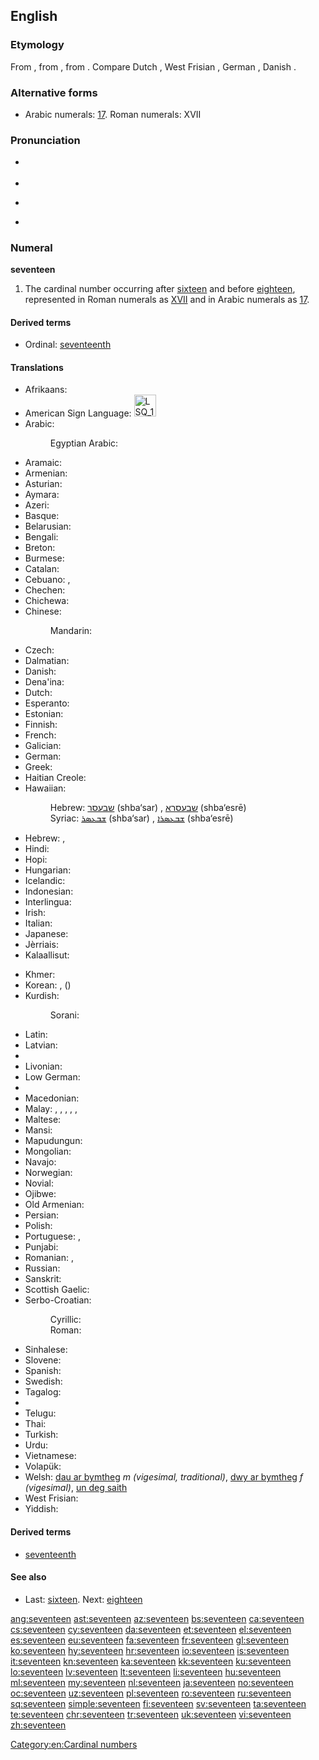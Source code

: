 ==English==

===Etymology===
From {{etyl|enm|en}} {{term|seventene|lang=enm}}, from {{etyl|ang|en}} {{term/t|ang|seofontīene}}, from {{etyl|gem-pro|en}} {{term/t|gem-pro|*sebuntehun}}. Compare Dutch {{term|zeventien|lang=nl}}, West Frisian {{term|santjin|lang=fy}}, German {{term|siebzehn|lang=de}}, Danish {{term|sytten|lang=da}}.

===Alternative forms===
* Arabic numerals: [[17]]. Roman numerals: XVII

===Pronunciation===
* {{qualifier|next word stressed near the first syllable}}
*: {{a|UK|US}} {{IPA|/ˈsɛv.ən.tiːn/}}
* {{audio|en-us-seventeen.ogg|Audio (US)}}
* {{qualifier|next word stressed after the first syllable}}
*: {{a|UK|US}} {{IPA|/ˌsɛv.ənˈtiːn/}}
* {{rhymes|iːn}}

===Numeral===
'''seventeen'''

# The cardinal number occurring after [[sixteen]] and before [[eighteen]], represented in Roman numerals as [[XVII]] and in Arabic numerals as [[17]].

====Derived terms====
* Ordinal: [[seventeenth]]

====Translations====
{{trans-top|cardinal number}}
* Afrikaans: {{t|af|sewentien}}
* American Sign Language: [[Image:LSQ 17.jpg|35px]]
* Arabic: {{t|ar|سبعة عشر|tr=sábʕaʈ ʕášar}}
*: Egyptian Arabic: {{t|arz|سبعتاشر|tr=sabaʕtaashar|sc=Arab}}
* Aramaic:
* Armenian: {{t+|hy|տասնյոթ|tr=tasnyot'}}
* Asturian: {{t+|ast|diecisiete}}
* Aymara: {{t|ay|tunka paqallquni}}
* Azeri: {{t+|az|on yeddi}}
* Basque: {{t+|eu|hamazazpi}}
* Belarusian: {{t|be|семнаццаць|tr=sjemnáccac’|sc=Cyrl}}
* Bengali: {{t|bn|সতেরো|tr=shôtero}}
* Breton: {{t+|br|seitek}}
* Burmese: {{t|my|ဆယ့်ခုနစ်|tr=hsè.hkunnit|sc=Mymr}}
* Catalan: {{t+|ca|disset}}
* Cebuano: {{t|ceb|napulo`g pito}}, {{t|ceb|disesyete}}
* Chechen: {{t|ce|вуьрхIитта|tr=vürhitta}}
* Chichewa: {{t|ny|khumi n'zisanu n'ziwiri}}
* Chinese:
*: Mandarin: {{t+|cmn|十七|tr=shíqī}}
* Czech: {{t+|cs|sedmnáct}}
* Dalmatian: {{l|dlm|dichisapto}}
* Danish: {{t+|da|sytten}}
* Dena'ina: {{t|tfn|qents'eghuy'i beq'di}}
* Dutch: {{t+|nl|zeventien|f}}
* Esperanto: {{t|eo|dek sep}}
* Estonian: {{t+|et|seitseteist}}
* Finnish: {{t+|fi|seitsemäntoista}}
* French: {{t+|fr|dix-sept|m}}
* Galician: {{t+|gl|dezasete}}
* German: {{t+|de|siebzehn}}
* Greek: {{t+|el|δεκαεπτά|tr=dekaeptá}}
* Haitian Creole: {{t|ht|disèt}}
* Hawaiian: {{t|haw|ʻumikūmāhiku}}
*: Hebrew: [[שבעסר]] (shba‘sar) {{g|m}}, [[שבעסרא]] (shba‘esrē) {{g|f}}
*: Syriac: [[ܫܒܥܣܪ]] (shba‘sar) {{g|m}}, [[ܫܒܥܣܪܐ]] (shba‘esrē) {{g|f}}
* Hebrew: {{t|he|שבע עשרה|alt=שְׁבַע־עֶשְׂרֵה|tr=shva esre|f}} {{qualifier|used in counting}}, {{t|he|שבעה עשר|alt=שִׁבְעָה־עָשָׂר|tr=shiv'a asar|m}}
* Hindi: {{t+|hi|सत्रह|tr=satrah}}
* Hopi: {{t|hop|pakwt niikyang tsange’ siikya’ta}}
* Hungarian: {{t+|hu|tizenhét}}
* Icelandic: {{t+|is|sautján}}
* Indonesian: {{t|id|tujuh belas}}
* Interlingua: {{t|ia|dece-septe}}
* Irish: {{t+|ga|seacht déag}}
* Italian: {{t+|it|diciassette}}
* Japanese: {{t+|ja|十七|tr=じゅうなな, juunana/じゅうしち, juushichi}}
* Jèrriais: {{t|roa-jer|dgiêx-sept}}
* Kalaallisut: {{t|kl|arvirsaniq-marluk}}
{{trans-mid}}
* Khmer: {{t|km|ដប់ប្រាំពីរ|tr=dop pram pī}}
* Korean: {{t+|ko|열일곱|tr=yeolilgop}}, {{t+|ko|십칠|tr=sipchil}} ({{t+|ko|十七}})
* Kurdish:
*: Sorani: {{t+|ku|حه‌ڤده‌}}
* Latin: {{t+|la|septendecim}}
* Latvian: {{t+|lv|septiņpadsmit}}
* {{trreq|lt}}
* Livonian: {{t|liv|seistuoistõn}}
* Low German: {{t+|nds|söventeihn}}
* {{trreq|lb}}
* Macedonian: {{t|mk|седумнаесет|tr=sedumnáeset}}
* Malay: {{t|ms|tujuh belas}}, {{t|ms|pitu belas}}, {{t|ms|sepuluh tujuh}}, {{t|ms|sepuluh pitu}}, {{t|ms|satu puluh tujuh}}, {{t|ms|satu puluh pitu}}
* Maltese: {{t|mt|sbatax}}
* Mansi: {{t|mns|сатхуйплов|tr=sātxujplow}}
* Mapudungun: {{t|arn|marirekle}}
* Mongolian: {{t|mn|арван долоо‎|sc=Cyrl}}
* Navajo: {{t|nv|tsostsʼidtsʼáadah}}
* Norwegian: {{t+|no|sytten}}
* Novial: {{t|nov|dek-set}}
* Ojibwe: {{t|oj|ashi-niizhwaaswi}}
* Old Armenian: {{t|xcl|եօթնեւտասն|tr=eōtʿnewtasn|sc=Armn}}
* Persian: {{t+|fa|هفده|tr=hefda'}}
* Polish: {{t+|pl|siedemnaście}}
* Portuguese: {{t+|pt|dezassete}}, {{t+|pt|dezessete}}
* Punjabi: {{t|pa|ਸਤਾਰ੍ਹਾਂ|tr=satārhāṅ|sc=Guru}}
* Romanian: {{t+|ro|șaptesprezece}}, {{t+|ro|șapteșpe}} {{qualifier|informal}}
* Russian: {{t+|ru|семнадцать|tr=semnádtsat’}}
* Sanskrit: {{t|sa|सप्तदश|tr=saptádaśa}}
* Scottish Gaelic: {{t|gd|seachd}} {{t|gd|deug}}
* Serbo-Croatian:
*: Cyrillic: {{t|sh|седамнаест}}
*: Roman: {{t|sh|sedamnaest}}
* Sinhalese: {{t|si|දහහත|tr=dhahahatha}}
* Slovene: {{t+|sl|sedemnajst}}
* Spanish: {{t+|es|diecisiete}}
* Swedish: {{t+|sv|sjutton}}
* Tagalog: {{t+|tl|labimpito}}
* {{trreq|ta}}
* Telugu: {{t+|te|పదిహేడు}}
* Thai: {{t|th|สิบเจ็ด|sc=Thai}}
* Turkish: {{t+|tr|on yedi}}
* Urdu: {{t|ur|سترہ|tr=satrah}}
* Vietnamese: {{t|vi|mười bảy}}
* Volapük: {{t|vo|degvel}}
* Welsh: [[dau ar bymtheg]] ''m (vigesimal, traditional)'', [[dwy ar bymtheg]] ''f (vigesimal)'', [[un deg saith]] {{qualifier|decimal}}
* West Frisian: {{t+|fy|santjin}}
* Yiddish: {{t|yi|זיבעצן|sc=Hebr}} {{qualifier|zibetsn}}
{{trans-bottom}}

====Derived terms====
* [[seventeenth]]

====See also====
* Last: [[sixteen]]. Next: [[eighteen]]

[[Category:en:Cardinal numbers]]

[[ang:seventeen]]
[[ast:seventeen]]
[[az:seventeen]]
[[bs:seventeen]]
[[ca:seventeen]]
[[cs:seventeen]]
[[cy:seventeen]]
[[da:seventeen]]
[[et:seventeen]]
[[el:seventeen]]
[[es:seventeen]]
[[eu:seventeen]]
[[fa:seventeen]]
[[fr:seventeen]]
[[gl:seventeen]]
[[ko:seventeen]]
[[hy:seventeen]]
[[hr:seventeen]]
[[io:seventeen]]
[[is:seventeen]]
[[it:seventeen]]
[[kn:seventeen]]
[[ka:seventeen]]
[[kk:seventeen]]
[[ku:seventeen]]
[[lo:seventeen]]
[[lv:seventeen]]
[[lt:seventeen]]
[[li:seventeen]]
[[hu:seventeen]]
[[ml:seventeen]]
[[my:seventeen]]
[[nl:seventeen]]
[[ja:seventeen]]
[[no:seventeen]]
[[oc:seventeen]]
[[uz:seventeen]]
[[pl:seventeen]]
[[ro:seventeen]]
[[ru:seventeen]]
[[sq:seventeen]]
[[simple:seventeen]]
[[fi:seventeen]]
[[sv:seventeen]]
[[ta:seventeen]]
[[te:seventeen]]
[[chr:seventeen]]
[[tr:seventeen]]
[[uk:seventeen]]
[[vi:seventeen]]
[[zh:seventeen]]